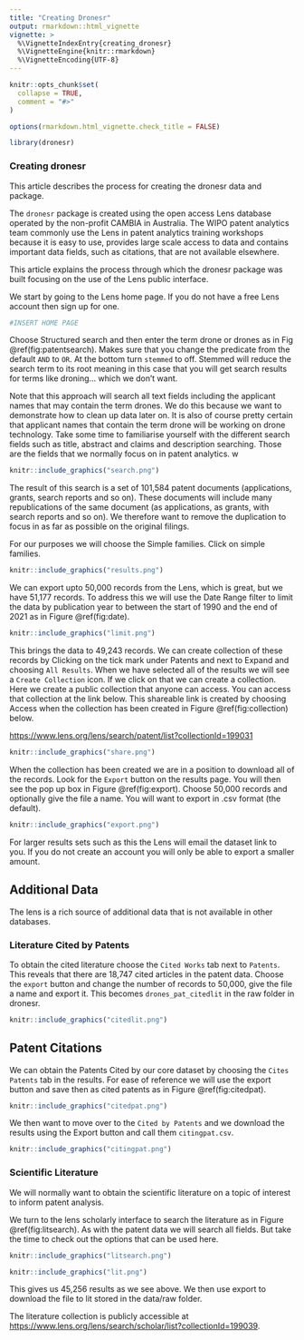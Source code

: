 ```yaml
---
title: "Creating Dronesr"
output: rmarkdown::html_vignette
vignette: >
  %\VignetteIndexEntry{creating_dronesr}
  %\VignetteEngine{knitr::rmarkdown}
  %\VignetteEncoding{UTF-8}
---
```


```r
knitr::opts_chunk$set(
  collapse = TRUE,
  comment = "#>"
)

options(rmarkdown.html_vignette.check_title = FALSE)
```

```r
library(dronesr)
```

### Creating dronesr

This article describes the process for creating the dronesr data and package. 

The `dronesr` package is created using the open access Lens database operated by the non-profit CAMBIA in Australia. The WIPO patent analytics team commonly use the Lens in patent analytics training workshops because it is easy to use, provides large scale access to data and contains important data fields, such as citations, that are not available elsewhere. 

This article explains the process through which the dronesr package was built focusing on the use of the Lens public interface.

We start by going to the Lens home page. If you do not have a free Lens account then sign up for one.

```r
#INSERT HOME PAGE
```

Choose Structured search and then enter the term drone or drones as in Fig \@ref(fig:patentsearch). Makes sure that you change the predicate from the default `AND` to `OR`. At the bottom turn `stemmed` to off. Stemmed will reduce the search term to its root meaning in this case that you will get search results for terms like droning... which we don't want. 

Note that this approach will search all text fields including the applicant names that may contain the term drones. We do this because we want to demonstrate how to clean up data later on. It is also of course pretty certain that applicant names that contain the term drone will be working on drone technology. Take some time to familiarise yourself with the different search fields such as title, abstract and claims and description searching. Those are the fields that we normally focus on in patent analytics. w

```r
knitr::include_graphics("search.png")
```

The result of this search is a set of 101,584 patent documents (applications, grants, search reports and so on). These documents will include many republications of the same document (as applications, as grants, with search reports and so on). We therefore want to remove the duplication to focus in as far as possible on the original filings. 

For our purposes we will choose the Simple families. Click on simple families.

```r
knitr::include_graphics("results.png")
```

We can export upto 50,000 records from the Lens, which is great, but we have 51,177 records. To address this we will use the Date Range filter to limit the data by publication year to between the start of 1990 and the end of 2021 as in Figure \@ref(fig:date). 

```r
knitr::include_graphics("limit.png")
```

This brings the data to 49,243 records. We can create collection of these records by Clicking on the tick mark under Patents and next to Expand and choosing `All Results`. When we have selected all of the results we will see a `Create Collection` icon. If we click on that we can create a collection. Here we create a public collection that anyone can access. You can access that collection at the link below. This shareable link is created by choosing Access when the collection has been created in Figure \@ref(fig:collection) below.

[https://www.lens.org/lens/search/patent/list?collectionId=199031](https://www.lens.org/lens/search/patent/list?collectionId=199031)

```r
knitr::include_graphics("share.png")
```

When the collection has been created we are in a position to download all of the records. Look for the `Export` button on the results page. You will then see the pop up box in Figure \@ref(fig:export). Choose 50,000 records and optionally give the file a name. You will want to export in .csv format (the default).

```r
knitr::include_graphics("export.png")
```

For larger results sets such as this the Lens will email the dataset link to you. If you do not create an account you will only be able to export a smaller amount. 

## Additional Data

The lens is a rich source of additional data that is not available in other databases.

### Literature Cited by Patents

To obtain the cited literature choose the `Cited Works` tab next to `Patents`. This reveals that there are 18,747 cited articles in the patent data. Choose the `export` button and change the number of records to 50,000, give the file a name and export it. This becomes `drones_pat_citedlit` in the raw folder in dronesr.

```r
knitr::include_graphics("citedlit.png")
```

## Patent Citations

We can obtain the Patents Cited by our core dataset by choosing the `Cites Patents` tab in the results. For ease of reference we will use the export button and save then as cited patents as in Figure \@ref(fig:citedpat).

```r
knitr::include_graphics("citedpat.png")
```

We then want to move over to the `Cited by Patents` and we download the results using the Export button and call them `citingpat.csv`.

```r
knitr::include_graphics("citingpat.png")
```

### Scientific Literature

We will normally want to obtain the scientific literature on a topic of interest to inform patent analysis. 

We turn to the lens scholarly interface to search the literature as in Figure \@ref(fig:litsearch). As with the patent data we will search all fields. But take the time to check out the options that can be used here. 

```r
knitr::include_graphics("litsearch.png")
```

```r
knitr::include_graphics("lit.png")
```

This gives us 45,256 results as we see above. We then use export to download the file to lit stored in the data/raw folder. 

The literature collection is publicly accessible at [https://www.lens.org/lens/search/scholar/list?collectionId=199039](https://www.lens.org/lens/search/scholar/list?collectionId=199039).
